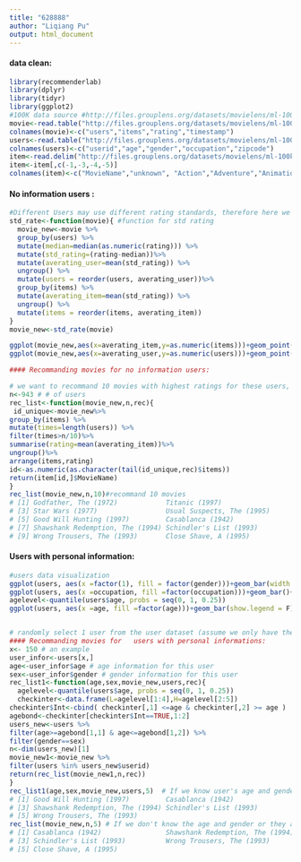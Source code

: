 ```yaml
---
title: "628888"
author: "Liqiang Pu"
output: html_document
---
```

#### data clean:

```r
library(recommenderlab)
library(dplyr)
library(tidyr)
library(ggplot2)
#100K data source #http://files.grouplens.org/datasets/movielens/ml-100k
movie<-read.table("http://files.grouplens.org/datasets/movielens/ml-100k/u.data")
colnames(movie)<-c("users","items","rating","timestamp")
users<-read.table("http://files.grouplens.org/datasets/movielens/ml-100k/u.user",sep="|")
colnames(users)<-c("userid","age","gender","occupation","zipcode")
item<-read.delim("http://files.grouplens.org/datasets/movielens/ml-100k/u.item",sep="|",header=F)
item<-item[,c(-1,-3,-4,-5)]
colnames(item)<-c("MovieName","unknown", "Action","Adventure","Animation","Children", "Comedy" ,"Crime" ,"Documentary","Drama","Fantasy","Film-Noir","Horror","Musical","Mystery","Romance","Sci-Fi","Thriller","War","Western")
```

#### No information users :


```r
#Different Users may use different rating standards, therefore here we subtract the median rating for each user.
std_rate<-function(movie){ #function for std rating
  movie_new<-movie %>%
  group_by(users) %>%
  mutate(median=median(as.numeric(rating))) %>%
  mutate(std_rating=(rating-median))%>%
  mutate(averating_user=mean(std_rating)) %>%
  ungroup() %>%
  mutate(users = reorder(users, averating_user))%>% 
  group_by(items) %>% 
  mutate(averating_item=mean(std_rating)) %>%
  ungroup() %>%
  mutate(items = reorder(items, averating_item))
}
movie_new<-std_rate(movie)

ggplot(movie_new,aes(x=averating_item,y=as.numeric(items)))+geom_point()+ylab("items")+xlab("average rating")+ggtitle("Average rating for each movie")+ theme_bw()
ggplot(movie_new,aes(x=averating_user,y=as.numeric(users)))+geom_point()+ylab("users")+xlab("average rating")+ggtitle("Average rating for each user")+ theme_bw()

#### Recommanding movies for no information users: 

# we want to recommand 10 movies with highest ratings for these users, and we require that movie should be rated at lest for 95 times (since it should be popular, and here there are 943 users , we assume popular as 10% users have rated ).Here the recommand list is unique.
n<-943 # # of users
rec_list<-function(movie_new,n,rec){
 id_unique<-movie_new%>% 
group_by(items) %>% 
mutate(times=length(users)) %>% 
filter(times>n/10)%>% 
summarise(rating=mean(averating_item))%>% 
ungroup()%>% 
arrange(items,rating)
id<-as.numeric(as.character(tail(id_unique,rec)$items))
return(item[id,]$MovieName)
}
rec_list(movie_new,n,10)#recommand 10 movies
# [1] Godfather, The (1972)            Titanic (1997)                  
# [3] Star Wars (1977)                 Usual Suspects, The (1995)      
# [5] Good Will Hunting (1997)         Casablanca (1942)               
# [7] Shawshank Redemption, The (1994) Schindler's List (1993)         
# [9] Wrong Trousers, The (1993)       Close Shave, A (1995)    


```

#### Users with personal information:
```r
#users data visualization
ggplot(users, aes(x =factor(1), fill = factor(gender)))+geom_bar(width = 1)+ coord_polar(theta = "y")+scale_fill_discrete(guide=guide_legend(title = "Gender"))+ggtitle("The proportion of Gender")+xlab("")+ theme_bw()
ggplot(users, aes(x =occupation, fill =factor(occupation)))+geom_bar()+scale_fill_discrete(guide=guide_legend(title = "Occupation"))+ggtitle("The distribution of Occupation")+ theme_bw()
agelevel<-quantile(users$age, probs = seq(0, 1, 0.25))
ggplot(users, aes(x =age, fill =factor(age)))+geom_bar(show.legend = F)+ggtitle("The distribution of Age")+geom_vline(xintercept=agelevel[c(2,3,4)],linetype = 2)+ theme_bw()


# randomly select 1 user from the user dataset (assume we only have these information):
#### Recommanding movies for   users with personal informations: 
x<- 150 # an example
user_infor<-users[x,]
age<-user_infor$age # age information for this user
sex<-user_infor$gender # gender information for this user
rec_list1<-function(age,sex,movie_new,users,rec){
  agelevel<-quantile(users$age, probs = seq(0, 1, 0.25))
  checkinter<-data.frame(L=agelevel[1:4],H=agelevel[2:5])
checkinter$Int<-cbind( checkinter[,1] <=age & checkinter[,2] >= age )
agebond<-checkinter[checkinter$Int==TRUE,1:2]
users_new<-users %>%
filter(age>=agebond[1,1] & age<=agebond[1,2]) %>%
filter(gender==sex)
n<-dim(users_new)[1]
movie_new1<-movie_new %>%
filter(users %in% users_new$userid)
return(rec_list(movie_new1,n,rec))
}
rec_list1(age,sex,movie_new,users,5)  # If we know user's age and gender.
# [1] Good Will Hunting (1997)         Casablanca (1942)               
# [3] Shawshank Redemption, The (1994) Schindler's List (1993)         
# [5] Wrong Trousers, The (1993)      
rec_list(movie_new,n,5) # If we don't know the age and gender or they are out of range.
# [1] Casablanca (1942)                Shawshank Redemption, The (1994)
# [3] Schindler's List (1993)          Wrong Trousers, The (1993)      
# [5] Close Shave, A (1995) 
```
